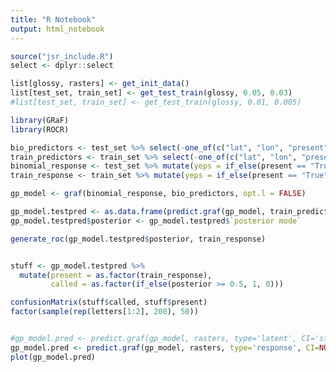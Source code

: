 ```yaml
---
title: "R Notebook"
output: html_notebook
---
```




```r
source("jsr_include.R")
select <- dplyr::select

list[glossy, rasters] <- get_init_data()
list[test_set, train_set] <- get_test_train(glossy, 0.05, 0.03)
#list[test_set, train_set] <- get_test_train(glossy, 0.01, 0.005)

```



```r
library(GRaF)
library(ROCR)

bio_predictors <- test_set %>% select(-one_of(c("lat", "lon", "present", "id")))
train_predictors <- train_set %>% select(-one_of(c("lat", "lon", "present", "id")))
binomial_response <- test_set %>% mutate(yeps = if_else(present == "True", 1, 0)) %>% .$yeps
train_response <- train_set %>% mutate(yeps = if_else(present == "True", 1, 0)) %>% .$yeps

gp_model <- graf(binomial_response, bio_predictors, opt.l = FALSE)

gp_model.testpred <- as.data.frame(predict.graf(gp_model, train_predictors, type='response'))
gp_model.testpred$posterior <- gp_model.testpred$`posterior mode`

generate_roc(gp_model.testpred$posterior, train_response)


stuff <- gp_model.testpred %>%
  mutate(present = as.factor(train_response), 
         called = as.factor(if_else(posterior >= 0.5, 1, 0))) 

confusionMatrix(stuff$called, stuff$present)
factor(sample(rep(letters[1:2], 200), 50))


#gp_model.pred <- predict.graf(gp_model, rasters, type='latent', CI='std')
gp_model.pred <- predict.graf(gp_model, rasters, type='response', CI=NULL)
plot(gp_model.pred)

```

